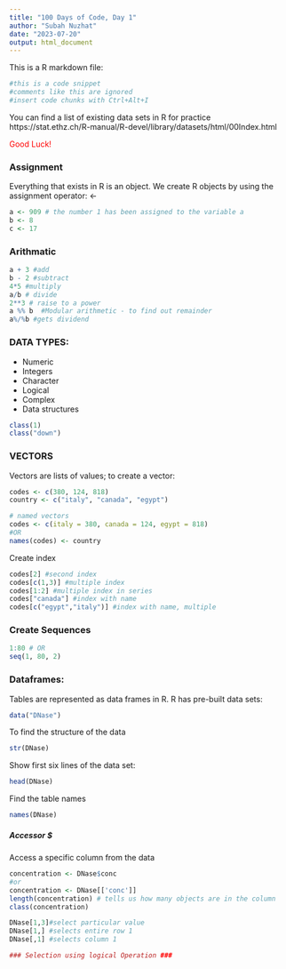 ```yaml
---
title: "100 Days of Code, Day 1"
author: "Subah Nuzhat"
date: "2023-07-20"
output: html_document
---
```


This is a R markdown file:


```r
#this is a code snippet
#comments like this are ignored
#insert code chunks with Ctrl+Alt+I
```
You can find a list of existing data sets in R for practice https://stat.ethz.ch/R-manual/R-devel/library/datasets/html/00Index.html 

<span style="color:red;">Good Luck!</span>

### Assignment
Everything that exists in R is an object. We create R objects by using the assignment operator: <-
```r
a <- 909 # the number 1 has been assigned to the variable a
b <- 8
c <- 17

```

### Arithmatic
```r

a + 3 #add
b - 2 #subtract
4*5 #multiply
a/b # divide
2**3 # raise to a power
a %% b	#Modular arithmetic - to find out remainder
a%/%b #gets dividend

```

### DATA TYPES:
* Numeric
* Integers
* Character
* Logical
* Complex
* Data structures
```r
class(1)
class("down")
```

### VECTORS 
Vectors are lists of values; to create a vector:
```r
codes <- c(380, 124, 818)
country <- c("italy", "canada", "egypt")

# named vectors
codes <- c(italy = 380, canada = 124, egypt = 818)
#OR
names(codes) <- country

```

Create index
```r
codes[2] #second index
codes[c(1,3)] #multiple index
codes[1:2] #multiple index in series
codes["canada"] #index with name
codes[c("egypt","italy")] #index with name, multiple

```

### Create Sequences
```r
1:80 # OR
seq(1, 80, 2)  
```
### Dataframes:
Tables are represented as data frames in R. \n
R has pre-built data sets:

```r
data("DNase")
```
To find the structure of the data
```r
str(DNase)
```
Show first six lines of the data set:
```r
head(DNase)
```
Find the table names
```r
names(DNase)
```

##### Accessor $
Access a specific column from the data
```r
concentration <- DNase$conc
#or
concentration <- DNase[['conc']]
length(concentration) # tells us how many objects are in the column
class(concentration)

DNase[1,3]#select particular value
DNase[1,] #selects entire row 1
DNase[,1] #selects column 1

### Selection using logical Operation ###

```


